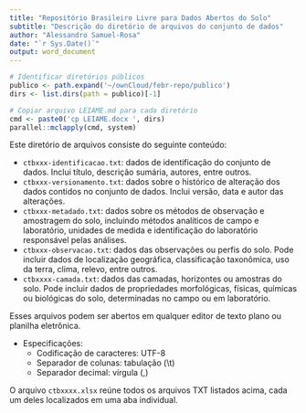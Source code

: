 ```yaml
---
title: "Repositório Brasileiro Livre para Dados Abertos do Solo"
subtitle: "Descrição do diretório de arquivos do conjunto de dados"
author: "Alessandro Samuel-Rosa"
date: "`r Sys.Date()`"
output: word_document
---
```


```r
# Identificar diretórios públicos
publico <- path.expand('~/ownCloud/febr-repo/publico')  
dirs <- list.dirs(path = publico)[-1]

# Copiar arquivo LEIAME.md para cada diretório
cmd <- paste0('cp LEIAME.docx ', dirs)
parallel::mclapply(cmd, system)
```

Este diretório de arquivos consiste do seguinte conteúdo:

* `ctbxxx-identificacao.txt`: dados de identificação do conjunto de dados. Inclui título, descrição sumária, autores, entre outros.
* `ctbxxx-versionamento.txt`: dados sobre o histórico de alteração dos dados contidos no conjunto de dados. Inclui versão, data e autor das alterações.
* `ctbxxx-metadado.txt`: dados sobre os métodos de observação e amostragem do solo, incluindo métodos analíticos de campo e laboratório, unidades de medida e identificação do laboratório responsável pelas análises.
* `ctbxxx-observacao.txt`: dados das observações ou perfis do solo. Pode incluir dados de localização geográfica, classificação taxonômica, uso da terra, clima, relevo, entre outros.
* `ctbxxxx-camada.txt`: dados das camadas, horizontes ou amostras do solo. Pode incluir dados de propriedades morfológicas, físicas, químicas ou biológicas do solo, determinadas no campo ou em laboratório.

Esses arquivos podem ser abertos em qualquer editor de texto plano ou planilha eletrônica.

* Especificações:
  + Codificação de caracteres: UTF-8
  + Separador de colunas: tabulação (\\t)
  + Separador decimal: vírgula (,)

O arquivo `ctbxxxx.xlsx` reúne todos os arquivos TXT listados acima, cada um deles localizados em uma aba individual.
